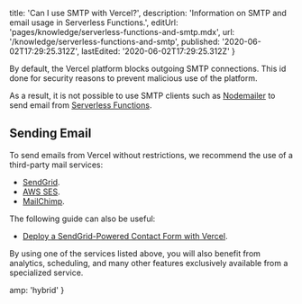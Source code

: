 
  title: 'Can I use SMTP with Vercel?',
  description: 'Information on SMTP and email usage in Serverless Functions.',
  editUrl: 'pages/knowledge/serverless-functions-and-smtp.mdx',
  url: '/knowledge/serverless-functions-and-smtp',
  published: '2020-06-02T17:29:25.312Z',
  lastEdited: '2020-06-02T17:29:25.312Z'
}

By default, the Vercel platform blocks outgoing SMTP connections. This id done for security reasons to prevent malicious use of the platform.

As a result, it is not possible to use SMTP clients such as [Nodemailer](https://nodemailer.com/about/) to send email from [Serverless Functions](/docs/v2/serverless-functions/introduction).

## Sending Email

To send emails from Vercel without restrictions, we recommend the use of a third-party mail services:

- [SendGrid](https://sendgrid.com/).
- [AWS SES](https://aws.amazon.com/ses/).
- [MailChimp](https://mailchimp.com/).

The following guide can also be useful:

- [Deploy a SendGrid-Powered Contact Form with Vercel](https://vercel.com/guides/deploying-nextjs-nodejs-and-sendgrid-with-vercel).

By using one of the services listed above, you will also benefit from analytics, scheduling, and many other features exclusively available from a specialized service.


  amp: 'hybrid'
}
